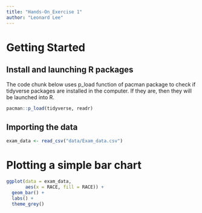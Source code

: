 ```yaml
---
title: "Hands-On_Exercise 1"
author: "Leonard Lee"
---
```


# Getting Started

## Install and launching R packages

The code chunk below uses p_load function of pacman package to check if tidyverse packages are installed in the computer. If they are, then they will be launched into R.

```r
pacman::p_load(tidyverse, readr)
```

## Importing the data

```r
exam_data <- read_csv("data/Exam_data.csv")

```

# Plotting a simple bar chart

```r

ggplot(data = exam_data, 
       aes(x = RACE, fill = RACE)) +
  geom_bar() +
  labs() +
  theme_grey()
```
